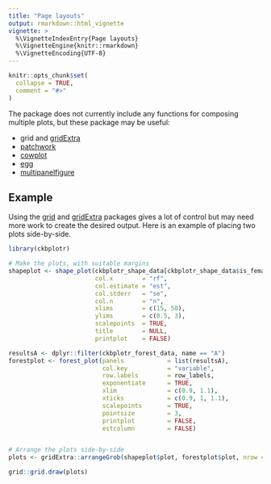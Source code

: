 ```yaml
---
title: "Page layouts"
output: rmarkdown::html_vignette
vignette: >
  %\VignetteIndexEntry{Page layouts}
  %\VignetteEngine{knitr::rmarkdown}
  %\VignetteEncoding{UTF-8}
---
```


```r
knitr::opts_chunk$set(
  collapse = TRUE,
  comment = "#>"
)
```

The package does not currently include any functions for composing multiple plots, but these package may be useful:

* grid and [gridExtra](https://cran.r-project.org/package=gridExtra)
* [patchwork](https://patchwork.data-imaginist.com/)
* [cowplot](https://cran.r-project.org/package=cowplot)
* [egg](https://cran.r-project.org/package=egg)
* [multipanelfigure](https://cran.r-project.org/package=multipanelfigure)



## Example
Using the [grid](https://stat.ethz.ch/R-manual/R-devel/library/grid/html/00Index.html) and [gridExtra](https://cran.r-project.org/package=gridExtra) packages gives a lot of control but may need more work to create the desired output. Here is an example of placing two plots side-by-side.
```r
library(ckbplotr)

# Make the plots, with suitable margins
shapeplot <- shape_plot(ckbplotr_shape_data[ckbplotr_shape_data$is_female == 0,],
                        col.x        = "rf",
                        col.estimate = "est",
                        col.stderr   = "se",
                        col.n        = "n",
                        xlims        = c(15, 50),
                        ylims        = c(0.5, 3),
                        scalepoints  = TRUE,
                        title        = NULL,
                        printplot    = FALSE)

resultsA <- dplyr::filter(ckbplotr_forest_data, name == "A")
forestplot <- forest_plot(panels            = list(resultsA),
                          col.key           = "variable",
                          row.labels        = row_labels,
                          exponentiate      = TRUE,
                          xlim              = c(0.9, 1.1),
                          xticks            = c(0.9, 1, 1.1),
                          scalepoints       = TRUE,
                          pointsize         = 3,
                          printplot         = FALSE,
                          estcolumn         = FALSE)


# Arrange the plots side-by-side
plots <- gridExtra::arrangeGrob(shapeplot$plot, forestplot$plot, nrow = 1)

grid::grid.draw(plots)
```

